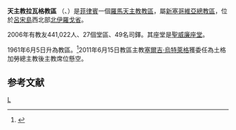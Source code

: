 {{Infobox Roman Catholic diocese
|Roman Catholic Diocese of = 天主教拉瓦格教區
|Latin name of diocese = Dioecesis Laoagensis
|image = [[File:Metropolitan_Cathedral_in_Laoag.jpg|250px]]
|caption = 聖威廉主教座堂
|location = [[菲律賓|菲律賓]]
|territory = [[北伊羅戈省|北伊羅戈省]]
|population = 441,022
|rite = 拉丁禮
|patron =
|province =  新塞哥維亞 
|established = 1961年
|cathedral = [[聖威廉主教座堂_(拉瓦格)|聖威廉座堂]]
|副主教座堂 =
|leadership = 主教
|website = 
|教宗 = 
|metropolitan =
|ordinary = 懸空
|coadjutor bishop =
|emeritus = 
}}
'''天主教拉瓦格教區''' （{{lang-la|Dioecesis Laoagensis}}、{{lang-tl|Diyosesis ti Laoag}}）是[[菲律賓|菲律賓]]一個[[羅馬天主教|羅馬天主教]][[教區|教區]]，屬[[天主教新塞哥維亞總教區|新塞哥維亞總教區]]，位於[[呂宋島|呂宋島]]西北部[[北伊羅戈省|北伊羅戈省]]。

2006年有教友441,022人、27個堂區、49名司鐸。其座堂是[[聖威廉主教座堂_(拉瓦格)|聖威廉座堂]]。

1961年6月5日升為教區。<ref name="">{{cite journal
|journal=[[宗座公報|宗座公報]]
|publisher=梵蒂岡出版社
|date=1962年
|volume=54
|title=Detractis ex archidioecesi Novae Segobiae quibusdam territoriis, nova dioecesis constituitur, « Laoagensis » appellanda.
|page=372
|url=http://www.vatican.va/archive/aas/documents/AAS%2027%20%5B1935%5D%20-%20ocr.pdf
|access-date=2012-03-03
|archive-date=2018-10-05
|archive-url=https://web.archive.org/web/20181005211840/http://www.vatican.va/archive/aas/documents/AAS%2027%20%5B1935%5D%20-%20ocr.pdf
|dead-url=no
}}</ref>2011年6月15日教區主教[[塞爾吉‧烏特萊格|塞爾吉‧烏特萊格]]獲委任為土格加勞總主教後主教席位懸空。

==参考文献==
<div class="references-small">
<references></references>
</div>

[[Category:菲律賓天主教教區|L]]
{{菲律賓天主教教區}}